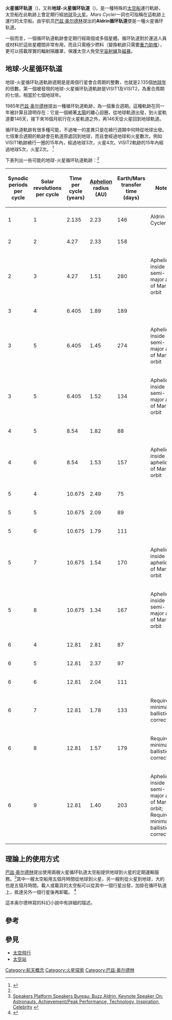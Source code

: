 '''火星循环轨道'''（{{lang-en|Mars Cycler}})，又称'''地球-火星循环轨道'''（{{lang|en|Earth-Mars cycler}})，是一種特殊的[[太空船|太空船]]運行軌跡，太空船在此軌跡上會定期行經[[地球|地球]]及[[火星|火星]]。''Mars Cycler''一詞也可指稱在這軌跡上運行的太空船。由宇航员[[巴兹·奥尔德林|巴兹·奥尔德林]]提出的'''Aldrin循环轨道'''便是一種火星循环轨道。

一般而言，一個循环轨道軌跡會定期行經兩個或多個星體。循环轨道對於運送人員或材料於這些星體間非常有用，而且只需極少燃料（變換軌跡只需要[[重力助推|重力助推]]），更可以搭載厚實的輻射隔離罩，保護太空人免受[[宇宙射線|宇宙射線]]及[[磁暴|磁暴]]。

==地球-火星循环轨道==
地球-火星循环轨道軌跡週期是是兩個行星會合周期的整數，也就是2.135個[[地球年|地球年]]的倍數。第一個被發現的地球-火星循环轨道軌跡是VISIT1及VISIT2，為重合周期的七倍，相當於七個地球年。

1985年[[巴兹·奥尔德林|巴兹·奥尔德林]]提出一種循环轨道軌跡，為一個重合週期。這種軌跡在同一年被計算且證明存在：它是一個繞著[[太陽|太陽]]的離心迴圈，從地球軌道出發，到火星軌道要146天，接下來16個月航行在火星軌道之外，再146天從火星回到地球軌道。

<!--對於不是重合週期七倍的循环轨道軌跡而言，-->
循环轨道軌跡有很多種可能，不過唯一的差異只是在繞行週期中何時從地球出發。七倍重合週期的軌跡會在軌道原處回到地球，而且會經過地球和火星數次。例如VISIT1軌跡繞行一圈的15年內，經過地球3次，火星4次。VISIT2軌跡的15年內經過地球5次，火星2次。
<ref name="ABC">{{cite journal |volume=Paper 2002–4420 |year=2002 |url=https://s3.amazonaws.com/troymc/AIAA_2002-4420.pdf |format=PDF |first1=T. Troy |last1=McConaghy |first2=James M. |last2=Longuski |first3=Dennis V. |last3=Byrnes |title=Analysis of a Broad Class of Earth-Mars Cycler Trajectories |journal=American Institute of Aeronautics and Astronautics |deadurl=yes |archiveurl=https://web.archive.org/web/20140103080008/https://s3.amazonaws.com/troymc/AIAA_2002-4420.pdf |archivedate=2014-01-03 }}</ref>

下表列出一些可能的地球-火星循环轨道軌跡：<ref name="ABC"/>


{| class="wikitable sortable"
|-
! Synodic periods per cycle
! Solar revolutions per cycle
! Time per cycle (years)
! [[Aphelion|Aphelion]] radius (AU)
! Earth/Mars transfer time (days)
! Notes
|-
| 1
| 1
| 2.135
| 2.23
| 146
| Aldrin Cycler
|-
| 2
| 2
| 4.27
| 2.33
| 158
|
|-
| 2
| 3
| 4.27
| 1.51
| 280
| Aphelion inside semi-major axis of Mars orbit
|-
| 3
| 4
| 6.405
| 1.89
| 189
|
|-
| 3
| 5
| 6.405
| 1.45
| 274
| Aphelion inside semi-major axis of Mars orbit
|-
| 3
| 5
| 6.405
| 1.52
| 134
| Aphelion inside semi-major axis of Mars orbit
|-
| 4
| 5
| 8.54
| 1.82
| 88
|
|-
| 4
| 6
| 8.54
| 1.53
| 157
| Aphelion inside aphelion of Mars orbit
|-
| 5
| 4
| 10.675
| 2.49
| 75
|
|-
| 5
| 5
| 10.675
| 2.09
| 89
|
|-
| 5
| 6
| 10.675
| 1.79
| 111
|
|-
| 5
| 7
| 10.675
| 1.54
| 170
| Aphelion inside aphelion of Mars orbit
|-
| 5
| 8
| 10.675
| 1.34
| 167
| Aphelion inside semi-major axis of Mars orbit
|-
| 6
| 4
| 12.81
| 2.81
| 87
|
|-
| 6
| 5
| 12.81
| 2.37
| 97
|
|-
| 6
| 6
| 12.81
| 2.04
| 111
|
|-
| 6
| 7
| 12.81
| 1.78
| 133
| Requires minimal ballistic correction
|-
| 6
| 8
| 12.81
| 1.57
| 179
| Requires minimal ballistic correction
|-
| 6
| 9
| 12.81
| 1.40
| 203
| Aphelion inside semi-major axis of Mars orbit; Requires minimal ballistic correction
|}


==理論上的使用方式==
[[巴兹·奥尔德林|巴兹·奥尔德林]]提出使用兩艘火星循环轨道太空船提供地球到火星的定期運輸服務。<ref>[http://www.speaking.com/speakers/buzzaldrin.html Speakers Platform Speakers Bureau: Buzz Aldrin, Keynote Speaker On: Astronauts, Achievement/Peak Performance, Technology, Inspiration, Celebrity<!-- Bot generated title -->] {{webarchive|url=https://web.archive.org/web/20080331134442/http://www.speaking.com/speakers/buzzaldrin.html |date=2008-03-31 }}</ref>其中一艘太空船用五個月時間從地球到火星，另一艘則從火星到地球，大約也是五個月時間。載人或載貨的太空船可以從其中一個行星出發，加掛在循环轨道上，抵達另外一個行星後再卸載。
<ref>{{cite web |url=http://www.damninteresting.com/?p=960 |last=Bellows |first=Alan |title=The Martian Express |publisher=DamnInteresting.com |date=April 10, 2008 |accessdate=2014-06-01 |archive-date=2011-06-10 |archive-url=https://web.archive.org/web/20110610204941/http://www.damninteresting.com/?p=960 |dead-url=no }}</ref>

{{link-en|與台伯河相遇|Encounter with Tiber}}這本奥尔德林寫的科幻小說中有詳細的描述。

==參考==
{{reflist}}

==參見==
* [[航天|太空飛行]]
* [[太空站|太空站]]

{{Portal|航天}}

[[Category:航天概念|Category:航天概念]]
[[Category:火星探索|Category:火星探索]]
[[Category:巴兹·奥尔德林|Category:巴兹·奥尔德林]]